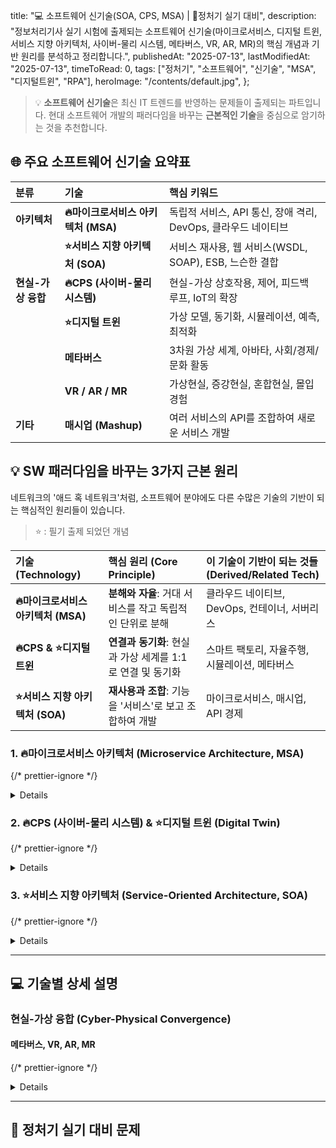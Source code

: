 
  title: "💻 소프트웨어 신기술(SOA, CPS, MSA) | 🚀정처기 실기 대비",
  description:
    "정보처리기사 실기 시험에 출제되는 소프트웨어 신기술(마이크로서비스, 디지털 트윈, 서비스 지향 아키텍처, 사이버-물리 시스템, 메타버스, VR, AR, MR)의 핵심 개념과 기반 원리를 분석하고 정리합니다.",
  publishedAt: "2025-07-13",
  lastModifiedAt: "2025-07-13",
  timeToRead: 0,
  tags: ["정처기", "소프트웨어", "신기술", "MSA", "디지털트윈", "RPA"],
  heroImage: "/contents/default.jpg",
};

> 💡 **소프트웨어 신기술**은 최신 IT 트렌드를 반영하는 문제들이 출제되는 파트입니다. 현대 소프트웨어 개발의 패러다임을 바꾸는 **근본적인 기술**을 중심으로 암기하는 것을 추천합니다.

## 🌐 주요 소프트웨어 신기술 요약표

| 분류               | 기술                                | 핵심 키워드                                                   |
| :----------------- | :---------------------------------- | :------------------------------------------------------------ |
| **아키텍처**       | **🔥마이크로서비스 아키텍처 (MSA)** | 독립적 서비스, API 통신, 장애 격리, DevOps, 클라우드 네이티브 |
|                    | **⭐️서비스 지향 아키텍처 (SOA)**   | 서비스 재사용, 웹 서비스(WSDL, SOAP), ESB, 느슨한 결합        |
| **현실-가상 융합** | **🔥CPS (사이버-물리 시스템)**      | 현실-가상 상호작용, 제어, 피드백 루프, IoT의 확장             |
|                    | **⭐️디지털 트윈**                  | 가상 모델, 동기화, 시뮬레이션, 예측, 최적화                   |
|                    | **메타버스**                        | 3차원 가상 세계, 아바타, 사회/경제/문화 활동                  |
|                    | **VR / AR / MR**                    | 가상현실, 증강현실, 혼합현실, 몰입 경험                       |
| **기타**           | **매시업 (Mashup)**                 | 여러 서비스의 API를 조합하여 새로운 서비스 개발               |

## 💡 SW 패러다임을 바꾸는 3가지 근본 원리

네트워크의 '애드 혹 네트워크'처럼, 소프트웨어 분야에도 다른 수많은 기술의 기반이 되는 핵심적인 원리들이 있습니다.

> ⭐️ : 필기 출제 되었던 개념

| 기술 (Technology)                   | 핵심 원리 (Core Principle)                                 | 이 기술이 기반이 되는 것들 (Derived/Related Tech) |
| :---------------------------------- | :--------------------------------------------------------- | :------------------------------------------------ |
| **🔥마이크로서비스 아키텍처 (MSA)** | **분해와 자율**: 거대 서비스를 작고 독립적인 단위로 분해   | 클라우드 네이티브, DevOps, 컨테이너, 서버리스     |
| **🔥CPS & ⭐️디지털 트윈**          | **연결과 동기화**: 현실과 가상 세계를 1:1로 연결 및 동기화 | 스마트 팩토리, 자율주행, 시뮬레이션, 메타버스     |
| **⭐️서비스 지향 아키텍처 (SOA)**   | **재사용과 조합**: 기능을 '서비스'로 보고 조합하여 개발    | 마이크로서비스, 매시업, API 경제                  |

### 1. 🔥마이크로서비스 아키텍처 (Microservice Architecture, MSA)

{/* prettier-ignore */}
<Details summary="하나의 거대한 애플리케이션을 작고, 독립적으로 배포 가능한 서비스들의 조합으로 개발하는 접근 방식입니다.">
  - **개념**: 각 서비스는 자신만의 데이터베이스를 가질 수 있으며, 다른 서비스와는 API를 통해 통신합니다. 마치 레고 블록처럼, 필요한 기능(블록)들을 조합하여 하나의 큰 결과물을 만드는 것과 같습니다.
  - **왜 근본적인가?**: 이 구조는 **빠른 개발 속도, 높은 확장성, 유연한 기술 선택**을 가능하게 합니다. 특정 서비스에 문제가 생겨도 전체 시스템의 장애로 이어지지 않아 **장애 격리**에 유리합니다. 클라우드 환경에서 애플리케이션을 개발하고 운영하는 현대적인 방식의 표준으로 자리 잡았습니다.
  - **SOA와의 관계**: SOA(서비스 지향 아키텍처)의 사상을 계승했지만, 서비스 간의 결합도를 더욱 낮추고(느슨한 결합) 독립성을 극대화한, 더 실용적이고 진보된 형태입니다.
  - **특징**: 각 서비스는 독립적으로 개발, 배포, 확장이 가능합니다. 서비스 간 통신은 주로 API를 통해 이루어지며, 특정 서비스의 장애가 전체 시스템에 영향을 미치지 않습니다. 
  - **장점**: 높은 유연성과 확장성, 빠른 배포 속도, 팀의 독립성 보장. 
  - **단점**: 전체 시스템의 복잡도 증가, 분산 시스템 관리의 어려움, 테스트 및 디버깅의 복잡성.
</Details>

### 2. 🔥CPS (사이버-물리 시스템) & ⭐️디지털 트윈 (Digital Twin)

{/* prettier-ignore */}
<Details summary="현실 세계의 물리적 객체와 프로세스를 가상 세계에 그대로 복제하고, 서로 실시간으로 데이터를 주고받으며 동기화하는 기술입니다.">
  - **개념**:
    - **CPS**: 현실 세계의 사물(Physical)을 센서로 제어하고, 사이버(Cyber) 공간에서 수집된 데이터로 분석/판단하여 다시 현실을 제어하는 큰 틀의 시스템입니다.
    - **디지털 트윈**: CPS를 구현하는 핵심 기술로, 현실의 기계나 장비, 공장 등을 가상의 공간에 **쌍둥이(Twin)** 처럼 똑같이 만듭니다. 현실에서 발생한 데이터가 즉시 가상 모델에 반영되고, 가상 모델에서의 시뮬레이션 결과를 다시 현실에 적용할 수 있습니다.
  - **왜 근본적인가?**: 현실에서 불가능한 시뮬레이션(예: 공장 전체를 멈추고 테스트)을 가상 세계에서 수행하여 **미래를 예측**하고 **최적의 운영 방안**을 찾을 수 있게 해줍니다. 이는 제조업, 건설, 의료, 도시 계획 등 거의 모든 산업의 혁신을 이끄는 기반 기술입니다.
</Details>

### 3. ⭐️서비스 지향 아키텍처 (Service-Oriented Architecture, SOA)

{/* prettier-ignore */}
<Details summary="기업의 IT 시스템을 재사용 가능한 '서비스' 단위로 구축하고, 이 서비스들을 조합(Orchestration)하여 비즈니스 프로세스를 구현하는 아키텍처 스타일입니다.">
  - **개념**: 각 서비스는 표준화된 인터페이스(주로 웹 서비스)를 통해 자신의 기능을 외부에 제공합니다. '서비스 버스(ESB)'를 통해 서비스들을 중앙에서 연결하고 관리하는 경우가 많습니다.
  - **왜 근본적인가?**: '기능을 부품처럼 만들어 재사용한다'는 개념을 소프트웨어 아키텍처에 본격적으로 도입했습니다. 이는 이후 **마이크로서비스 아키텍처(MSA)** 와 **매시업(Mashup)** 같은 기술들이 등장하는 사상적 기반이 되었습니다.
  - **특징**: 웹 서비스(WSDL, SOAP, UDDI) 기술을 주로 사용하며, ESB(Enterprise Service Bus)를 통해 서비스들을 연동하는 중앙집중적 방식인 경우가 많습니다. 
  - **MSA와의 차이**: MSA보다 서비스의 크기가 크고, ESB를 통해 통신하여 서비스 간 결합도가 상대적으로 높을 수 있습니다.
</Details>

---

## 💻 기술별 상세 설명

### 현실-가상 융합 (Cyber-Physical Convergence)

#### 메타버스, VR, AR, MR

{/* prettier-ignore */}
<Details summary="사용자가 몰입감을 느끼며 상호작용하는 가상/증강/혼합 현실 기술 및 플랫폼입니다.">
  - **VR (Virtual Reality)**: 100% 가상으로 만들어진 환경에 몰입. 
  - **AR (Augmented Reality)**: 현실 세계에 가상의 정보나 이미지를 덧씌워 보여줌. (예: 포켓몬 고)
  - **MR (Mixed Reality)**: 현실과 가상 객체가 서로 상호작용하며 영향을 줌.
  - **메타버스**: 이러한 기술들을 활용해 사회, 경제, 문화적 활동이 이루어지는 3차원 가상 세계.
</Details>

---

## 📝 정처기 실기 대비 문제

<ProblemAnswer
  problem="하나의 애플리케이션을 독립적인 기능 단위의 서비스로 나누어 개발하는 아키텍처로, 클라우드 네이티브 환경의 표준으로 자리 잡은 것은 무엇인가?"
  correctAnswer="마이크로서비스 아키텍처 (MSA)"
/>

<ProblemAnswer
  problem="현실 세계의 기계나 장비, 시스템을 가상 공간에 쌍둥이처럼 복제하여, 시뮬레이션을 통해 문제를 예측하고 해결하는 기술은 무엇인가?"
  correctAnswer="디지털 트윈 (Digital Twin)"
/>
